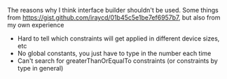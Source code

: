 The reasons why I think interface builder shouldn't be used. Some things from https://gist.github.com/iraycd/01b45c5e1be7ef6957b7, but also from my own experience

- Hard to tell which constraints will get applied in different device sizes, etc
- No global constants, you just have to type in the number each time
- Can't search for greaterThanOrEqualTo constraints (or constraints by type in general)
